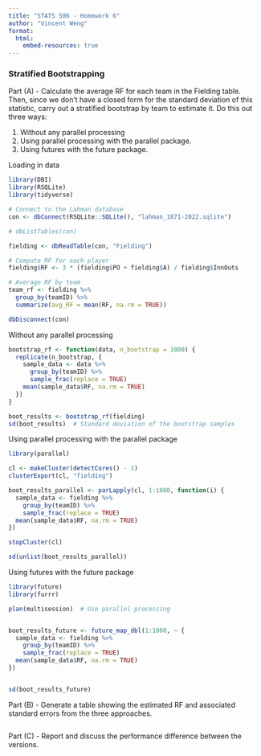 ```yaml
---
title: "STATS 506 - Homework 6"
author: "Vincent Weng"
format:
  html:
    embed-resources: true
---
```


<h3>Stratified Bootstrapping</h3>

Part (A) - Calculate the average RF for each team in the Fielding table. Then, since we don’t have a closed form for the standard deviation of this statistic, carry out a stratified bootstrap by team to estimate it. Do this out three ways:

1. Without any parallel processing
2. Using parallel processing with the parallel package.
3. Using futures with the future package.


Loading in data
```r
library(DBI)
library(RSQLite)
library(tidyverse)

# Connect to the Lahman database
con <- dbConnect(RSQLite::SQLite(), "lahman_1871-2022.sqlite")

# dbListTables(con)

fielding <- dbReadTable(con, "Fielding")

# Compute RF for each player
fielding$RF <- 3 * (fielding$PO + fielding$A) / fielding$InnOuts

# Average RF by team
team_rf <- fielding %>%
  group_by(teamID) %>%
  summarize(avg_RF = mean(RF, na.rm = TRUE))

dbDisconnect(con)
```


Without any parallel processing
```r
bootstrap_rf <- function(data, n_bootstrap = 1000) {
  replicate(n_bootstrap, {
    sample_data <- data %>%
      group_by(teamID) %>%
      sample_frac(replace = TRUE)
    mean(sample_data$RF, na.rm = TRUE)
  })
}

boot_results <- bootstrap_rf(fielding)
sd(boot_results)  # Standard deviation of the bootstrap samples
```



Using parallel processing with the parallel package
```r
library(parallel)

cl <- makeCluster(detectCores() - 1)
clusterExport(cl, "fielding")

boot_results_parallel <- parLapply(cl, 1:1000, function(i) {
  sample_data <- fielding %>%
    group_by(teamID) %>%
    sample_frac(replace = TRUE)
  mean(sample_data$RF, na.rm = TRUE)
})

stopCluster(cl)

sd(unlist(boot_results_parallel))

```


Using futures with the future package
```r
library(future)
library(furrr)

plan(multisession)  # Use parallel processing


boot_results_future <- future_map_dbl(1:1000, ~ {
  sample_data <- fielding %>%
    group_by(teamID) %>%
    sample_frac(replace = TRUE)
  mean(sample_data$RF, na.rm = TRUE)
})


sd(boot_results_future)

```






Part (B) - Generate a table showing the estimated RF and associated standard errors from the three approaches.
```r


```



Part (C) - Report and discuss the performance difference between the versions.
```r


```


